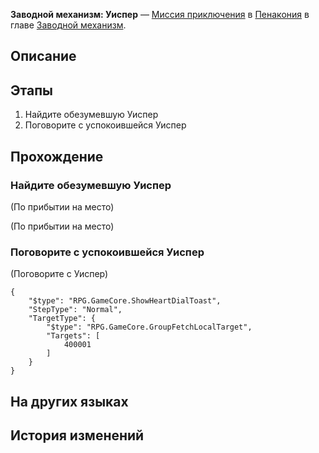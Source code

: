 {{Дополнить|Диалоги.}}
{{Миссия Инфобокс
|id              = 4240320
|Название        = 
|Изображение     = Миссия Освоения Заводной механизм Уиспер.png
|Тип             = Миссия приключения
|События         = 
|Глава           = Заводной механизм
|Условия         = Завершена [[Миссия Освоения]] ''[[Прогулка среди могил]]''
|Персонажи       = Первопроходец; Уиспер
|СтартЛокация    = Отель «Грёзы» (Мир грёз)
|Мир             = Пенакония
|Локации         = Отель «Грёзы» (Мир грёз)
|Предыдущая      = 
|Следующая       = 
|Награды         = Опыт Освоения*100; Звёздный нефрит*10; Утраченный кристалл*3; Часокредиты*180; Кредиты*20 000
}}
'''Заводной механизм: Уиспер''' — [[Миссия приключения]] в [[Пенакония]] в главе [[Заводной механизм]].

==Описание==
{{Описание|<!--официальное описание из Перекрёстка судеб-->}}

==Этапы==
# Найдите обезумевшую Уиспер
# Поговорите с успокоившейся Уиспер

==Прохождение==
{{Дополнить}}

{{Диалог Конец}}

===Найдите обезумевшую Уиспер===
{{Описание миссии|локация=Отель «Грёзы» (Мир грёз)|Тик-так! Покрутите стрелки... Тик-так!<br />Исследуйте сознание людей, они ждут этого. Помогите им раскрыть свою истинную сущность.}}
{{Диалог Начало}}

;(По прибытии на место)

;(По прибытии на место)
<!--Unknown TalkSentence: 413200101-->
{{Диалог Конец}}

===Поговорите с успокоившейся Уиспер===
{{Диалог Начало}}

;(Поговорите с Уиспер)
<!--Unknown TalkSentence: 413200602-->
<!--Unknown TalkSentence: 413200603-->
<!--Unknown TalkSentence: 413200604-->
<pre>{
	"$type": "RPG.GameCore.ShowHeartDialToast",
	"StepType": "Normal",
	"TargetType": {
		"$type": "RPG.GameCore.GroupFetchLocalTarget",
		"Targets": [
			400001
		]
	}
}</pre>
{{Диалог Конец}}

==На других языках==
{{На других языках
|en   = Clockwork: Whisper
|zhs  = 钟表把戏：薇丝普
|zht  = 鐘錶把戲：薇絲普
|ja   = クロックトリック：ウィスパー
|ko   = 시계 트릭: 위스퍼
|es   = Trucorreloj: Whisper
|fr   = Pouvoir de la Pendule&nbsp;: Murmure
|ru   = Заводной механизм: Уиспер
|th   = กลนาฬิกา: Whisper
|vi   = Thủ Thuật Đồng Hồ: Whisper
|de   = Uhrwerk: Whisper
|id   = Clockwork: Whisper
|pt   = Truquelógio: Whisper
}}

==История изменений==
{{История изменений|2.7}}
